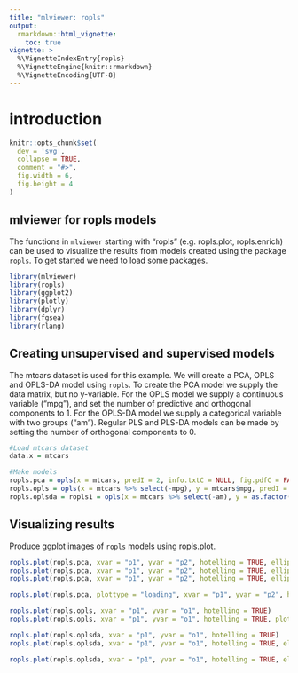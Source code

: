 ```yaml
---
title: "mlviewer: ropls"
output: 
  rmarkdown::html_vignette: 
    toc: true
vignette: >
  %\VignetteIndexEntry{ropls}
  %\VignetteEngine{knitr::rmarkdown}
  %\VignetteEncoding{UTF-8}
---
```


# introduction 

```r
knitr::opts_chunk$set(
  dev = 'svg',
  collapse = TRUE,
  comment = "#>",
  fig.width = 6,
  fig.height = 4
)
```

## mlviewer for ropls models
The functions in `mlviewer` starting with "ropls" (e.g. ropls.plot, ropls.enrich) can be used to visualize the results from models created using the package `ropls`. To get started we need to load some packages.

```r
library(mlviewer)
library(ropls)
library(ggplot2)
library(plotly)
library(dplyr)
library(fgsea)
library(rlang)
```

## Creating unsupervised and supervised models
The mtcars dataset is used for this example. We will create a PCA, OPLS and OPLS-DA model using `ropls`. 
To create the PCA model we supply the data matrix, but no y-variable. For the OPLS model we supply a continuous variable ("mpg"), and set the number of predictive and orthogonal components to 1. For the OPLS-DA model we supply a categorical variable with two groups ("am"). Regular PLS and PLS-DA models can be made by setting the number of orthogonal components to 0.

```r
#Load mtcars dataset
data.x = mtcars

#Make models
ropls.pca = opls(x = mtcars, predI = 2, info.txtC = NULL, fig.pdfC = FALSE)
ropls.opls = opls(x = mtcars %>% select(-mpg), y = mtcars$mpg, predI = 1, orthoI = 1, info.txtC = NULL, fig.pdfC = FALSE)
ropls.oplsda = ropls1 = opls(x = mtcars %>% select(-am), y = as.factor(mtcars$am), predI = 1, orthoI = 1, info.txtC = NULL, fig.pdfC = FALSE)
```


## Visualizing results
Produce ggplot images of `ropls` models using ropls.plot.

```r
ropls.plot(ropls.pca, xvar = "p1", yvar = "p2", hotelling = TRUE, ellipse = FALSE)
ropls.plot(ropls.pca, xvar = "p1", yvar = "p2", hotelling = TRUE, ellipse = FALSE, col.pca = data.x$mpg)
ropls.plot(ropls.pca, xvar = "p1", yvar = "p2", hotelling = TRUE, ellipse = FALSE, col.pca = as.factor(data.x$am))

ropls.plot(ropls.pca, plottype = "loading", xvar = "p1", yvar = "p2", hotelling = TRUE, ellipse = FALSE)

ropls.plot(ropls.opls, xvar = "p1", yvar = "o1", hotelling = TRUE)
ropls.plot(ropls.opls, xvar = "p1", yvar = "o1", hotelling = TRUE, plottype = "loading")

ropls.plot(ropls.oplsda, xvar = "p1", yvar = "o1", hotelling = TRUE)
ropls.plot(ropls.oplsda, xvar = "p1", yvar = "o1", hotelling = TRUE, ellipse = TRUE) 

ropls.plot(ropls.oplsda, xvar = "p1", yvar = "o1", hotelling = TRUE, ellipse = TRUE) %>% ggplotly()

```

